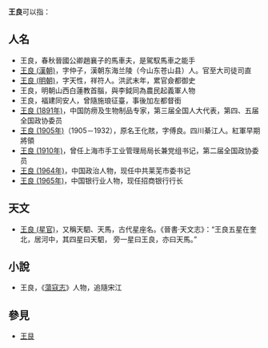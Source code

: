 '''王良'''可以指：
==人名==
* 王良，春秋晉國公卿趙襄子的馬車夫，是駕馭馬車之能手
* [[王良_(漢朝)|王良 (漢朝)]]，字仲子，漢朝东海兰陵（今山东苍山县）人。官至大司徒司直
* [[王良_(明朝)|王良 (明朝)]]，字天性，祥符人。洪武末年，累官僉都御史
* 王良，明朝山西白蓮教首腦，與李鉞同為農民起義軍人物
* 王良，福建同安人，曾隨施琅征臺，事後加左都督銜
* [[王良_(1891年)|王良 (1891年)]]，中国防痨及生物制品专家，第三届全国人大代表，第四、五届全国政协委员
* [[王良_(1905年)|王良 (1905年)]]（1905－1932），原名王化賅，字傅良。四川綦江人。紅軍早期將領
* [[王良_(1910年)|王良 (1910年)]]，曾任上海市手工业管理局局长兼党组书记，第二届全国政协委员
* [[王良_(1964年)|王良 (1964年)]]，中国政治人物，现任中共莱芜市委书记
* [[王良_(1965年)|王良 (1965年)]]，中国银行业人物，现任招商银行行长

==天文==
* [[王良_(星官)|王良 (星官)]]，又稱天駟、天馬，古代星座名。《晉書·天文志》：“王良五星在奎北，居河中，其四星曰天駟， 旁一星曰王良，亦曰天馬。”

==小說==
* 王良，《[[蕩寇志|蕩寇志]]》人物，追隨宋江

== 參見 ==
* [[王艮|王艮]]
{{Disambiguation|Cat=二字消歧義}}